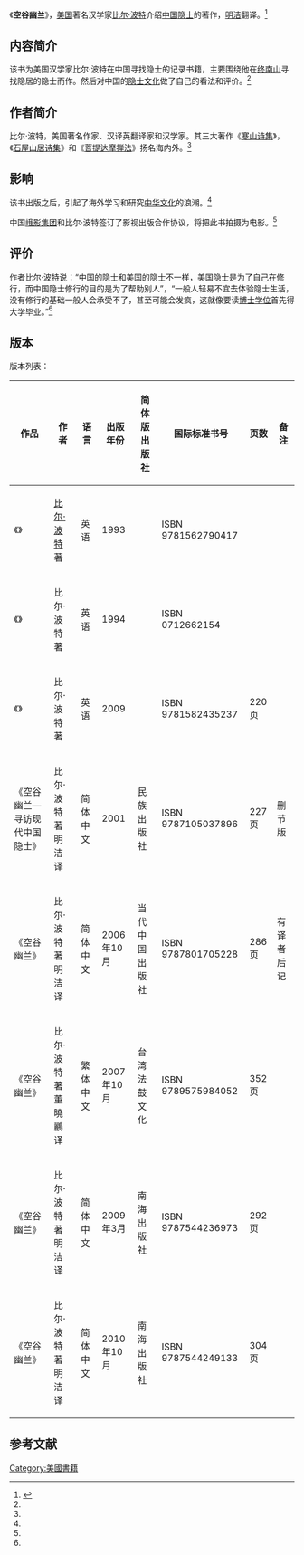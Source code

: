 {{Infobox book 
| 书名      = 空谷幽兰
| 图像      = [[File:KongGu_YouLan.jpg|200px]]
| 图像说明  = 封面
| 作者      = [[比尔·波特|比尔·波特]]
| 原名      = 
| 译者      = 明洁
| 插图      = 
| 封面设计  = 
| 出版地    = 北京市
| 语言      = 简体中文
| 系列      = 
| 题材      = 探索发现中华文化
| 类型      = 纪实传记
| 出版者    = [[当代中国出版社|当代中国出版社]]
| 出版日期  = 2006年10月1日
| 中文版    = 
| 媒介      = 印刷（平装书）
| 页数      = 286
| 开本      = 16
| isbn      = 9787801705228
| oclc      = 
| 杜威十进制图书分类法= 
| 美国国会图书馆图书分类法= 
| 上一部作品= 
| 下一部作品= 
| 引用      = 
| 被引用    = 
}}
《'''空谷幽兰'''》，[[美国|美国]]著名汉学家[[比尔·波特|比尔·波特]]介绍[[中国|中国]][[隐士|隐士]]的著作，[[明洁|明洁]]翻译。<ref name="fhwsm">{{cite web |url=http://news.ifeng.com/gundong/detail_2011_04/28/6055346_0.shtml?_from_ralated |title=美国汉学家撰就中国隐士游记 将拍纪录片冲击国际大奖 |date=2012-02-21 |accessdate=2012-02-21 |work=凤凰网 |archive-date=2019-08-23 |archive-url=https://web.archive.org/web/20190823040255/http://news.ifeng.com/gundong/detail_2011_04/28/6055346_0.shtml?_from_ralated |dead-url=no }}</ref>

== 内容简介 ==
该书为美国汉学家比尔·波特在中国寻找隐士的记录书籍，主要围绕他在[[终南山|终南山]]寻找隐居的隐士而作。然后对中国的[[隐士|隐士文化]]做了自己的看法和评价。<ref name="fhwsm"/>

== 作者简介 ==
比尔·波特，美国著名作家、汉译英翻译家和汉学家。其三大著作《[[寒山诗集|寒山诗集]]》，《[[石屋山居诗集|石屋山居诗集]]》和《[[菩提达摩禅法|菩提达摩禅法]]》扬名海内外。<ref name="fhwsm"/>

== 影响 ==
该书出版之后，引起了海外学习和研究[[中华文化|中华文化]]的浪潮。<ref name="fhwsm"/>

中国[[峨影集团|峨影集团]]和比尔·波特签订了影视出版合作协议，将把此书拍摄为电影。<ref name="fhwsm"/>

== 评价 ==
作者比尔·波特说：“中国的隐士和美国的隐士不一样，美国隐士是为了自己在修行，而中国隐士修行的目的是为了帮助别人”，“一般人轻易不宜去体验隐士生活，没有修行的基础一般人会承受不了，甚至可能会发疯，这就像要读[[博士学位|博士学位]]首先得大学毕业。”<ref name="fhwsm"/>

==版本==
版本列表：
{| class="wikitable"
|-
! 作品 !! 作者!!语言!! 出版年份 !! 简体版出版社 !! 国际标准书号 !!页数 !! 备注
|-
| 《{{lang|en|Road to Heaven - Encounters With Chinese Hermits}}》 || [[比尔·波特|比尔·波特]] 著 || 英语|| 1993 || {{lang|en|Mercury House  in San Francisco}} ||ISBN 9781562790417 ||  ||   
|-
| 《{{lang|en|Road to Heaven - Encounters With Chinese Hermits}}》 || 比尔·波特 著 || 英语|| 1994 || {{lang|en|Rider in London}} ||ISBN 0712662154 || ||   
|-
| 《{{lang|en|Road to Heaven - Encounters With Chinese Hermits}}》 || 比尔·波特 著 || 英语|| 2009 || {{lang|en|Counterpoint in Berkeley, CA}} ||ISBN 9781582435237 || 220页 ||   
|-
| 《空谷幽兰—寻访现代中国隐士》 || 比尔·波特 著 明洁 译 || 简体中文|| 2001  ||民族出版社||ISBN  9787105037896 || 227页 ||删节版
|-
| 《空谷幽兰》 || 比尔·波特 著 明洁 译 || 简体中文|| 2006年10月 ||当代中国出版社 ||ISBN 9787801705228 || 286页 || 有译者后记
|-
| 《空谷幽兰》 || 比尔·波特 著 董曉鸝 译 || 繁体中文 || 2007年10月 ||台湾法鼓文化 ||ISBN 9789575984052 || 352页 ||
|-
| 《空谷幽兰》 || 比尔·波特 著 明洁 译 || 简体中文|| 2009年3月 ||南海出版社 ||ISBN 9787544236973 || 292页 || 
|-
| 《空谷幽兰》 || 比尔·波特 著 明洁 译 || 简体中文|| 2010年10月 ||南海出版社 ||ISBN 9787544249133 || 304页 ||  
|}

==参考文献==
<div class="references-small">
<references></references>
</div>

{{DEFAULTSORT:Kong空谷幽兰}}
[[Category:美國書籍|Category:美國書籍]]